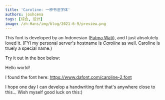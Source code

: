 ```yaml
---
title: 'Caroline: 一种书法字体'
authors: joshcena
tags: [综合, 设计]
image: /zh-Hans/img/blog/2021-6-9/preview.png
---
```



This font is developed by an Indonesian ([Fatma Wati](https://www.behance.net/fatmastudio)), and I just absolutely loved it. (FYI my personal server's hostname is _Caroline_ as well. Caroline is truely a special name.)

<!-- truncate -->

Try it out in the box below:

<div contentEditable className={styles.out}>
  Hello world!
</div>

I found the font here: https://www.dafont.com/caroline-2.font

I hope one day I can develop a handwriting font that's anywhere close to this... Wish myself good luck on this:)
